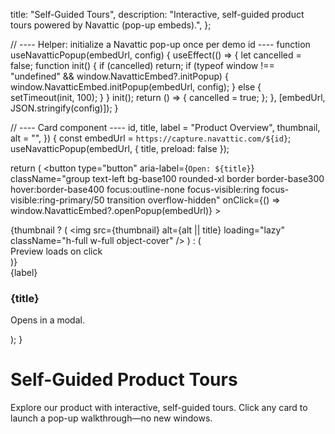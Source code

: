 
  title: "Self-Guided Tours",
  description:
    "Interactive, self-guided product tours powered by Navattic (pop-up embeds).",
};

// ---- Helper: initialize a Navattic pop-up once per demo id ----
function useNavatticPopup(embedUrl, config) {
  useEffect(() => {
    let cancelled = false;
    function init() {
      if (cancelled) return;
      if (typeof window !== "undefined" && window.NavatticEmbed?.initPopup) {
        window.NavatticEmbed.initPopup(embedUrl, config);
      } else {
        setTimeout(init, 100);
      }
    }
    init();
    return () => {
      cancelled = true;
    };
  }, [embedUrl, JSON.stringify(config)]);
}

// ---- Card component ----
  id,
  title,
  label = "Product Overview",
  thumbnail,
  alt = "",
}) {
  const embedUrl = `https://capture.navattic.com/${id}`;
  useNavatticPopup(embedUrl, { title, preload: false });

  return (
    <button
      type="button"
      aria-label={`Open: ${title}`}
      className="group text-left bg-base100 rounded-xl border border-base300 hover:border-base400 focus:outline-none focus-visible:ring focus-visible:ring-primary/50 transition overflow-hidden"
      onClick={() => window.NavatticEmbed?.openPopup(embedUrl)}
    >
      <div className="aspect-video bg-base200 overflow-hidden">
        {thumbnail ? (
          <img
            src={thumbnail}
            alt={alt || title}
            loading="lazy"
            className="h-full w-full object-cover"
          />
        ) : (
          <div className="w-full h-full grid place-items-center text-sm text-base-content/60">
            Preview loads on click
          </div>
        )}
      </div>
      <div className="p-4">
        <div className="inline-flex items-center text-[11px] font-medium bg-warning/20 text-warning px-2 py-1 rounded">
          {label}
        </div>
        <h3 className="mt-2 text-lg font-semibold leading-snug group-hover:underline">
          {title}
        </h3>
        <p className="mt-1 text-sm text-base-content/70">Opens in a modal.</p>
      </div>
    </button>
  );
}

# Self-Guided Product Tours

Explore our product with interactive, self-guided tours. Click any card to launch a pop-up walkthrough—no new windows.

<Script src="https://cdn.navattic.com/js/embed.umd.js" strategy="afterInteractive" />

<div className="grid grid-cols-1 md:grid-cols-2 lg:grid-cols-3 gap-6">
  <DemoCard
    id="cmfkxwfa5000004lc8408f5wi"
    title="2-minute mini product tour"
    label="Product Overview"
    thumbnail="/images/navattic/mini-tour.jpg"
    alt="Mini product tour preview"
  />
  <DemoCard
    id="REPLACE_WITH_DEMO_ID"
    title="5-minute full product tour"
    label="Product Overview"
    thumbnail="/images/navattic/full-tour.jpg"
    alt="Full product tour preview"
  />
  <DemoCard
    id="REPLACE_WITH_DEMO_ID"
    title="Customizing the Lead Page"
    label="CRM"
    thumbnail="/images/navattic/lead-page.jpg"
    alt="Lead page customization preview"
  />
</div>

